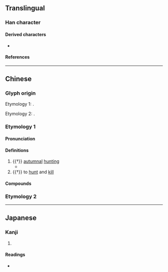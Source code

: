 {{also|狝}}
{{character info/new}}
==Translingual==

===Han character===
{{Han char|rn=94|rad=犬|as=14|sn=17|four=41227|canj=KHMFB|ids=⿰犭爾}}

====Derived characters====
* {{l|mul|𤫏}}

====References====
{{Han ref|kx=0720.090|dkj=20748|dj=1131.140|hdz=21374.020|uh=736E}}

----

==Chinese==

===Glyph origin===
{{Han etym}}
Etymology 1: {{Han simp|𤣗|f=璽|t=爾}}.

Etymology 2: {{Han simp|獼|f=彌|t=爾}}.

===Etymology 1===
{{zh-forms|s=狝|alt=𤣗,𤣔,𤣐,𤣝,𥙮,𥜬,𥜦,𥜲}}

====Pronunciation====
{{zh-pron
|m=xiǎn
|c=sin2
|mc=y
|oc=y
|cat=n,v
}}

====Definitions====
{{zh-hanzi}}

# {{†}} [[autumnal]] [[hunting]]
#* {{zh-x|獮 之 日，蒞 卜 來歲 之 戒。||ref=Zhouli}}
# {{†}} to [[hunt]] and [[kill]]

====Compounds====
{{zh-der|草薙禽獮}}

===Etymology 2===
{{zh-see|獼|v}}

----

==Japanese==

===Kanji===
{{ja-kanji|grade=|rs=犬14}}

# {{defn|lang=ja|sort=犬14}}

====Readings====
* {{ja-readings|on=[[せん]] (sen)|kun=[[かり]] (kari)}}